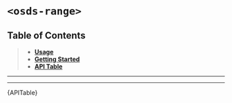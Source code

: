 
<Meta title="UI Components/Range/️Range [atom]/Web Component" />

# `<osds-range>`

## Table of Contents
> - **[Usage](#usage)**
> - **[Getting Started](#getting-started)**
> - **[API Table](#api-table)**

<hr/>
<Usage />
<hr/>
<div id="api-table"><Description>{APITable}</Description></div>
